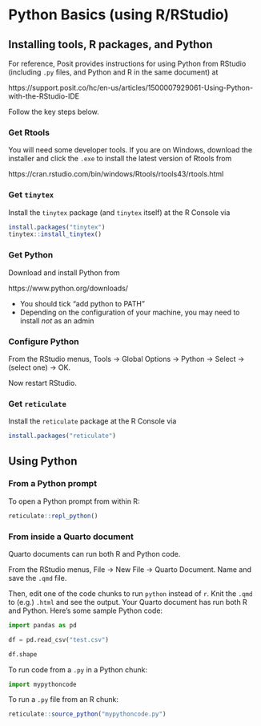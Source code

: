 # Python Basics (using R/RStudio)

## Installing tools, R packages, and Python

For reference, Posit provides instructions for using Python from RStudio
(including `.py` files, and Python and R in the same document) at

https://support.posit.co/hc/en-us/articles/1500007929061-Using-Python-with-the-RStudio-IDE

Follow the key steps below.

### Get Rtools

You will need some developer tools. If you are on Windows, download the
installer and click the `.exe` to install the latest version of Rtools from

https://cran.rstudio.com/bin/windows/Rtools/rtools43/rtools.html

### Get `tinytex`

Install the `tinytex` package (and `tinytex` itself) at the R Console via

```r
install.packages("tinytex")
tinytex::install_tinytex()
```

### Get Python

Download and install Python from

https://www.python.org/downloads/

* You should tick "add python to PATH"
* Depending on the configuration of your machine, you may need to install _not_ as an admin


### Configure Python

From the RStudio menus, Tools -> Global Options -> Python -> Select -> (select one) -> OK.

Now restart RStudio.

### Get `reticulate`

Install the `reticulate` package at the R Console via

```r
install.packages("reticulate")
```

## Using Python

### From a Python prompt

To open a Python prompt from within R:

```r
reticulate::repl_python()
```

### From inside a Quarto document

Quarto documents can run both R and Python code.

From the RStudio menus, File -> New File -> Quarto Document. Name and save the `.qmd` file. 

Then, edit one of the code chunks to run `python` instead of `r`. Knit the `.qmd` to (e.g.) `.html` and see the output. Your Quarto document has run both R and Python. Here's some sample Python code:

```python

import pandas as pd

df = pd.read_csv("test.csv")

df.shape
```

To run code from a `.py` in a Python chunk:

```python
import mypythoncode
```

To run a `.py` file from an R chunk:

```r
reticulate::source_python("mypythoncode.py")
```




